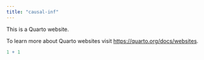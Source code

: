 ```yaml
---
title: "causal-inf"
---
```


This is a Quarto website.

To learn more about Quarto websites visit <https://quarto.org/docs/websites>.

```r
1 + 1
```
